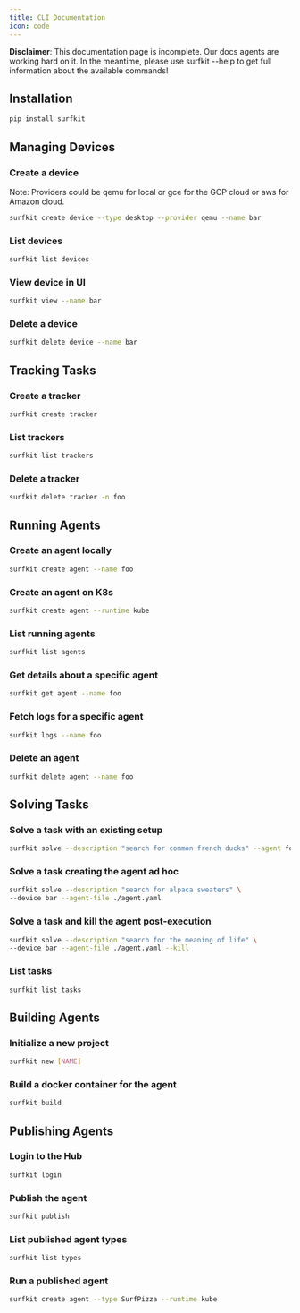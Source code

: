 ```yaml
---
title: CLI Documentation
icon: code
---
```


**Disclaimer**: This documentation page is incomplete. Our docs agents are working hard on it. In the meantime, please use surfkit --help to get full information about the available commands!

## Installation

```sh
pip install surfkit
```

## Managing Devices

### Create a device

Note: Providers could be qemu for local or gce for the GCP cloud or aws for Amazon cloud. 

```sh
surfkit create device --type desktop --provider qemu --name bar
```

### List devices

```sh
surfkit list devices
```

### View device in UI

```sh
surfkit view --name bar
```

### Delete a device

```sh
surfkit delete device --name bar
```

## Tracking Tasks

### Create a tracker

```sh
surfkit create tracker
```

### List trackers

```sh
surfkit list trackers
```

### Delete a tracker

```sh
surfkit delete tracker -n foo
```

## Running Agents

### Create an agent locally

```sh
surfkit create agent --name foo
```

### Create an agent on K8s

```sh
surfkit create agent --runtime kube
```

### List running agents

```sh
surfkit list agents
```

### Get details about a specific agent

```sh
surfkit get agent --name foo
```

### Fetch logs for a specific agent

```sh
surfkit logs --name foo
```

### Delete an agent

```sh
surfkit delete agent --name foo
```

## Solving Tasks

### Solve a task with an existing setup

```sh
surfkit solve --description "search for common french ducks" --agent foo --device bar
```

### Solve a task creating the agent ad hoc

```sh
surfkit solve --description "search for alpaca sweaters" \
--device bar --agent-file ./agent.yaml
```

### Solve a task and kill the agent post-execution

```sh
surfkit solve --description "search for the meaning of life" \
--device bar --agent-file ./agent.yaml --kill
```

### List tasks

```sh
surfkit list tasks
```

## Building Agents

### Initialize a new project

```sh
surfkit new [NAME]
```

### Build a docker container for the agent

```sh
surfkit build
```

## Publishing Agents

### Login to the Hub

```sh
surfkit login
```

### Publish the agent

```sh
surfkit publish
```

### List published agent types

```sh
surfkit list types
```

### Run a published agent

```sh
surfkit create agent --type SurfPizza --runtime kube
```
